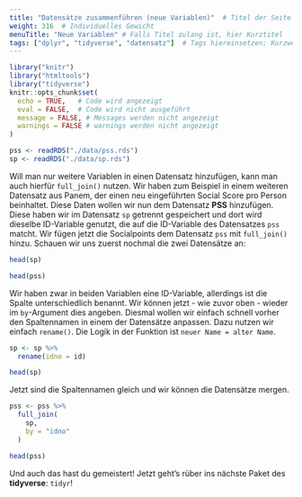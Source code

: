 ```yaml
---
title: "Datensätze zusammenführen (neue Variablen)"  # Titel der Seite
weight: 316  # Individuelles Gewicht 
menuTitle: "Neue Variablen" # Falls Titel zulang ist, hier Kurztitel
tags: ["dplyr", "tidyverse", "datensatz"]  # Tags hiereinsetzen; Kurzwort, was auf der Seite passsiert
---
```

```r
library("knitr")
library("htmltools")
library("tidyverse")
knitr::opts_chunk$set(
  echo = TRUE,   # Code wird angezeigt
  eval = FALSE,  # Code wird nicht ausgeführt
  message = FALSE, # Messages werden nicht angezeigt
  warnings = FALSE # warnings werden nicht angezeigt
)

pss <- readRDS("./data/pss.rds")
sp <- readRDS("./data/sp.rds")
```

Will man nur weitere Variablen in einen Datensatz hinzufügen, kann man auch hierfür `full_join()` nutzen. Wir haben zum Beispiel in einem weiteren Datensatz aus Panem, der einen neu eingeführten Social Score pro Person beinhaltet. Diese Daten wollen wir nun dem Datensatz **PSS** hinzufügen. Diese haben wir im Datensatz `sp` getrennt gespeichert und dort wird dieselbe ID-Variable genutzt, die auf die ID-Variable des Datensatzes `pss` matcht. Wir fügen jetzt die Socialpoints dem Datensatz `pss` mit `full_join()` hinzu. Schauen wir uns zuerst nochmal die zwei Datensätze an:

```r
head(sp)

head(pss)
```
Wir haben zwar in beiden Variablen eine ID-Variable, allerdings ist die Spalte unterschiedlich benannt. Wir können jetzt - wie zuvor oben - wieder im `by`-Argument dies angeben. Diesmal wollen wir einfach schnell vorher den Spaltennamen in einem der Datensätze anpassen. Dazu nutzen wir einfach `rename()`. Die Logik in der Funktion ist `neuer Name = alter Name`.

``` r
sp <- sp %>% 
  rename(idno = id)

head(sp)
```

Jetzt sind die Spaltennamen gleich und wir können die Datensätze mergen.

```r
pss <- pss %>% 
  full_join(
    sp, 
    by = "idno"
  )

head(pss)
```

Und auch das hast du gemeistert! Jetzt geht's rüber ins nächste Paket des **tidyverse**: `tidyr`!
